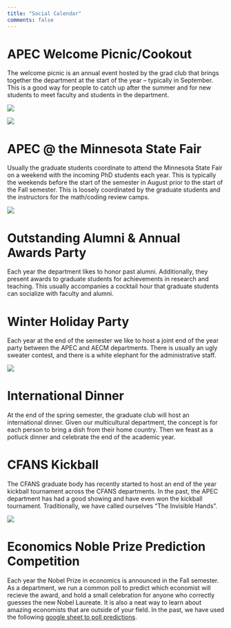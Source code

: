 ```yaml
---
title: "Social Calendar"
comments: false
---
```



# APEC Welcome Picnic/Cookout

The welcome picnic is an annual event hosted by the grad club that brings together the department at the start of the year -- typically in September. This is a good way for people to catch up after the summer and for new students to meet faculty and students in the department. 

![](./images/social/event_picnic.png)

![](./images/social/event_picnic_2022.jpg)

# APEC @ the Minnesota State Fair

Usually the graduate students coordinate to attend the Minnesota State Fair on a weekend with the incoming PhD students each year. This is typically the weekends before the start of the semester in August prior to the start of the Fall semester. This is loosely coordinated by the graduate students and the instructors for the math/coding review camps. 

![](./images/social/event_mn_state_fair.png)

# Outstanding Alumni & Annual Awards Party

Each year the department likes to honor past alumni. Additionally, they present awards to graduate students for achievements in research and teaching. This usually accompanies a cocktail hour that graduate students can socialize with faculty and alumni.

# Winter Holiday Party

Each year at the end of the semester we like to host a joint end of the year party between the APEC and AECM departments. There is usually an ugly sweater contest, and there is a white elephant for the administrative staff. 

![](./images/social/event_end_of_year_party.jpg)

# International Dinner

At the end of the spring semester, the graduate club will host an international dinner. Given our multicultural department, the concept is for each person to bring a dish from their home country. Then we feast as a potluck dinner and celebrate the end of the academic year. 

# CFANS Kickball

The CFANS graduate body has recently started to host an end of the year kickball tournament across the CFANS departments. In the past, the APEC department has had a good showing and have even won the kickball tournament. Traditionally, we have called ourselves "The Invisible Hands".

![](./images/social/event_kickball.jpg)


# Economics Noble Prize Prediction Competition

Each year the Nobel Prize in economics is announced in the Fall semester. As a department, we run a common poll to predict which economist will recieve the award, and hold a small celebration for anyone who correctly guesses the new Nobel Laureate. It is also a neat way to learn about amazing economists that are outside of your field. In the past, we have used the following [google sheet to poll predictions](https://docs.google.com/spreadsheets/d/1LmIVD58X3j1C8oJ6xaXy906whBPY_jTlOhQZ_v7B1_U/edit?gid=0#gid=0).